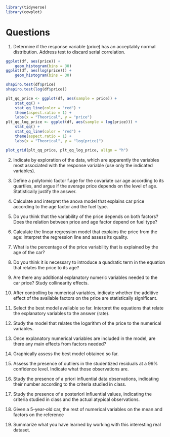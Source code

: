 ```r
library(tidyverse)
library(cowplot)
```

# Questions

1. Determine if the response variable (price) has an acceptably normal
   distribution. Address test to discard serial correlation. 

```r
ggplot(df, aes(price)) +
    geom_histogram(bins = 30)
ggplot(df, aes(log(price))) +
    geom_histogram(bins = 30)
```

```r
shapiro.test(df$price)
shapiro.test(log(df$price))
```
```r
plt_qq_price <- ggplot(df, aes(sample = price)) +
    stat_qq() +
    stat_qq_line(color = "red") +
    theme(aspect.ratio = 1) +
    labs(x = "Theorical", y = "price")
plt_qq_log_price <- ggplot(df, aes(sample = log(price))) +
    stat_qq() +
    stat_qq_line(color = "red") +
    theme(aspect.ratio = 1) +
    labs(x = "Theorical", y = "log(price)")

plot_grid(plt_qq_price, plt_qq_log_price, align = "h")
```


2. Indicate by exploration of the data, which are apparently the variables most
   associated with the response variable (use only the indicated variables). 

3. Define a polytomic factor f.age for the covariate car age according to its
   quartiles, and argue if the average price depends on the level of age.
   Statistically justify the answer. 

4. Calculate and interpret the anova model that explains car price according to
   the age factor and the fuel type. 

5. Do you think that the variability of the price depends on both factors? Does
   the relation between price and age factor depend on fuel type? 

6. Calculate the linear regression model that explains the price from the age:
   interpret the regression line and assess its quality.

7. What is the percentage of the price variability that is explained by the age
   of the car?

8. Do you think it is necessary to introduce a quadratic term in the equation
   that relates the price to its age? 

9. Are there any additional explanatory numeric variables needed to the car
   price? Study collinearity effects. 

10. After controlling by numerical variables, indicate whether the additive
    effect of the available factors on the price are statistically significant. 

11. Select the best model available so far. Interpret the equations that relate
    the explanatory variables to the answer (rate). 

12. Study the model that relates the logarithm of the price to the numerical
    variables. 

13. Once explanatory numerical variables are included in the model, are there
    any main effects from factors needed? 

14. Graphically assess the best model obtained so far. 

15. Assess the presence of outliers in the studentized residuals at a 99%
    confidence level. Indicate what those observations are. 

16. Study the presence of a priori influential data observations, indicating
    their number according to the criteria studied in class. 

17. Study the presence of a posteriori influential values, indicating the
    criteria studied in class and the actual atypical observations. 

18. Given a 5-year-old car, the rest of numerical variables on the mean and
    factors on the reference

19. Summarize what you have learned by working with this interesting real
    dataset.
